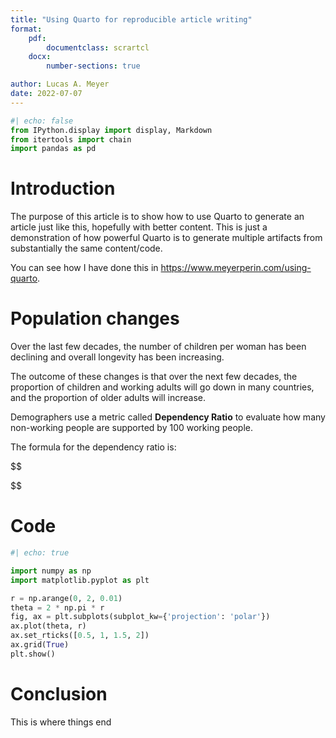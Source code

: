 ```yaml
---
title: "Using Quarto for reproducible article writing"
format:
    pdf:
        documentclass: scrartcl
    docx:
        number-sections: true

author: Lucas A. Meyer
date: 2022-07-07
---
```


```python
#| echo: false
from IPython.display import display, Markdown
from itertools import chain
import pandas as pd
```

# Introduction

The purpose of this article is to show how to use Quarto to generate an article just like this, hopefully with better content. 
This is just a demonstration of how powerful Quarto is to generate multiple artifacts from substantially the same content/code.

You can see how I have done this in <https://www.meyerperin.com/using-quarto>.

# Population changes

Over the last few decades, the number of children per woman has been declining and overall longevity has been increasing.

The outcome of these changes is that over the next few decades, the proportion of children and working adults will go down in many countries,
and the proportion of older adults will increase.

Demographers use a metric called **Dependency Ratio** to evaluate how many non-working people are supported by 100 working people.

The formula for the dependency ratio is:

$$

$$


# Code

```python
#| echo: true

import numpy as np
import matplotlib.pyplot as plt

r = np.arange(0, 2, 0.01)
theta = 2 * np.pi * r
fig, ax = plt.subplots(subplot_kw={'projection': 'polar'})
ax.plot(theta, r)
ax.set_rticks([0.5, 1, 1.5, 2])
ax.grid(True)
plt.show()
```

# Conclusion

This is where things end